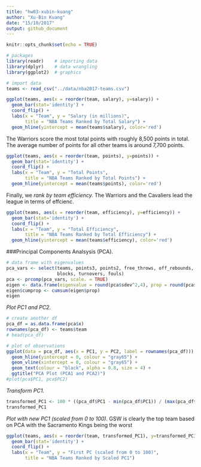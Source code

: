 ```yaml
---
title: "hw03-xubin-kuang"
author: "Xu-Bin Kuang"
date: "15/10/2017"
output: github_document
---
```


```r
knitr::opts_chunk$set(echo = TRUE)
```

```r
# packages
library(readr)    # importing data
library(dplyr)    # data wrangling
library(ggplot2)  # graphics

# import data
teams <- read_csv("../data/nba2017-teams.csv")
```

```r
ggplot(teams, aes(x = reorder(team, salary), y=salary)) +
  geom_bar(stat='identity') +
  coord_flip() +
  labs(x = "Team", y = "Salary (in millions)", 
       title = "NBA Teams Ranked by Total Salary") +
  geom_hline(yintercept = mean(teams$salary), color='red')
```

The Warriors score the most total points with roughly 8,500 points in total. The average number of points for all other teams is around 7,700 points.
```r
ggplot(teams, aes(x = reorder(team, points), y=points)) +
  geom_bar(stat='identity') +
  coord_flip() +
  labs(x = "Team", y = "Total Points", 
       title = "NBA Teams Ranked by Total Points") +
  geom_hline(yintercept = mean(teams$points), color='red')
```

Finally, we *rank by team efficiency.* 
The Warriors and the Cavaliers lead the league in terms of effcienc.

```r
ggplot(teams, aes(x = reorder(team, efficiency), y=efficiency)) +
  geom_bar(stat='identity') +
  coord_flip() +
  labs(x = "Team", y = "Total Efficiency", 
       title = "NBA Teams Ranked by Total Efficiency") +
  geom_hline(yintercept = mean(teams$efficiency), color='red')
```

###Principal Components Analsysis (PCA). 
```r
# data frame with eigenvalues
pca_vars <- select(teams, points3, points2, free_throws, off_rebounds, def_rebounds, assists, steals,
                   blocks, turnovers, fouls)
pca <- prcomp(pca_vars, scale. = TRUE)
eigen <- data.frame(eigenvalue = round(pca$sdev^2,4), prop = round(pca$sdev^2 / sum(pca$sdev^2), 4))
eigen$cumprop <- cumsum(eigen$prop)
eigen
```
*Plot PC1 and PC2.*
```r
# create another df
pca_df = as.data.frame(pca$x)
rownames(pca_df) <- teams$team
# head(pca_df)

# plot of observations
ggplot(data = pca_df, aes(x = PC1, y = PC2, label = rownames(pca_df))) +
  geom_hline(yintercept = 0, colour = "gray65") +
  geom_vline(xintercept = 0, colour = "gray65") +
  geom_text(colour = "black", alpha = 0.8, size = 4) +
  ggtitle("PCA Plot (PCA1 and PCA2)")
#plot(pca$PC1, pca$PC2)
```

*Transform PC1.*
```r
transformed_PC1 <- 100 * ((pca_df$PC1 - min(pca_df$PC1)) / (max(pca_df$PC1) - min(pca_df$PC1)))
transformed_PC1
```

*Plot with new PC1 (scaled from 0 to 100).* 
GSW is clearly the top team based on PCA with the Sacramento Kings being the worst

```r
ggplot(teams, aes(x = reorder(team, transformed_PC1), y=transformed_PC1)) +
  geom_bar(stat='identity') +
  coord_flip() +
  labs(x = "Team", y = "First PC (scaled from 0 to 100)", 
       title = "NBA Teams Ranked by Scaled PC1")
```
